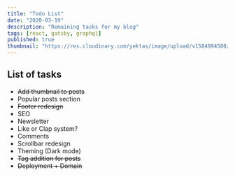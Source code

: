 ```yaml
---
title: "Todo List"
date: "2020-03-19"
description: "Remaining tasks for my blog"
tags: [react, gatsby, graphql]
published: true
thumbnail: "https://res.cloudinary.com/yektas/image/upload/v1584994580/Blog/posts/Todo-List/thumbnail.jpg"
---
```


## List of tasks

- ~~Add thumbnail to posts~~
- Popular posts section
- ~~Footer redesign~~
- SEO
- Newsletter
- Like or Clap system?
- Comments
- Scrollbar redesign
- Theming (Dark mode)
- ~~Tag addition for posts~~
- ~~Deployment + Domain~~
